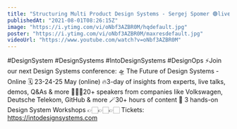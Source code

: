 ```yaml
---
title: "Structuring Multi Product Design Systems - Sergej Spomer 🟢live Into Design Systems Conference & Q&A"
publishedAt: "2021-08-01T08:26:15Z"
image: "https://i.ytimg.com/vi/oNbf3AZBR0M/hqdefault.jpg"
poster: "https://i.ytimg.com/vi/oNbf3AZBR0M/maxresdefault.jpg"
videoUrl: "https://www.youtube.com/watch?v=oNbf3AZBR0M"
---
```


#DesignSystem #DesignSystems #IntoDesignSystems #DesignOps
⚡️Join our next Design Systems conference:
🛸 The Future of Design Systems - Online
🗓 23-24-25 May (online)
🔥3-day of insights from experts, live talks, demos, Q&As & more
👩🏻‍🎨20+ speakers from companies like Volkswagen, Deutsche Telekom, GitHub & more
🪄30+ hours of content
🎨 3 hands-on Design System Workshops
👉🏻👉🏻👉🏻 Tickets: https://intodesignsystems.com
